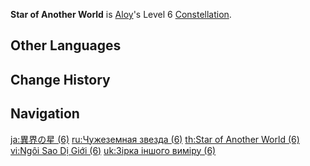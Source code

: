 {{Constellation Infobox
|title       = Star of Another World
|image       = Constellation Star of Another World.png
|description = The time has not yet come for this person's corner of the night sky to light up.
|level       = 6
|character   = Aloy
}}
'''Star of Another World''' is [[Aloy]]'s Level 6 [[Constellation]].

==Other Languages==
{{Other Languages|Star of Another World (1)}}

==Change History==
{{Change History|2.1}}

==Navigation==
{{Talent Navbox|Aloy}}

[[ja:異界の星 (6)]]
[[ru:Чужеземная звезда (6)]]
[[th:Star of Another World (6)]]
[[vi:Ngôi Sao Dị Giới (6)]]
[[uk:Зірка іншого виміру (6)]]